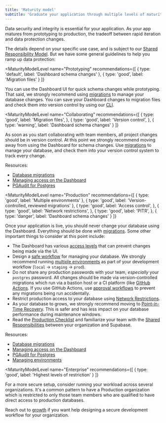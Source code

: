 ```yaml
---
title: 'Maturity model'
subtitle: 'Graduate your application through multiple levels of maturity with Supabase'
---
```


Data security and integrity is essential for your application. As your app matures from prototyping to production, the tradeoff between rapid iteration and data protection changes.

The details depend on your specific use case, and is subject to our [Shared Responsibility Model](/docs/guides/platform/shared-responsibility-model). But we have some general guidelines to help you ramp up data protection:

<MaturityModel className="mt-12">

<MaturityModelLevel
    name="Prototyping" 
    recommendations={[
        {
            type: 'default',
            label: 'Dashboard schema changes'
        },
        {
            type: 'good',
            label: 'Migration files'
        }
    ]}
>

You can use the Dashboard UI for quick schema changes while prototyping. That said, we strongly recommend using [migrations](/docs/guides/cli/local-development#database-migrations) to manage your database changes. You can save your Dashboard changes to migration files and check them into version control by using our [CLI](/docs/reference/cli/supabase-db-diff).

</MaturityModelLevel>

<MaturityModelLevel
    name="Collaborating"
    recommendations={[
        {
            type: 'good',
            label: 'Migration files',
        },
        {
            type: 'good',
            label: 'Version control',
        },
        {
            type: 'warning',
            label: 'Dashboard schema changes'
        }
    ]}
>

As soon as you start collaborating with team members, all project changes should be in version control. At this point we strongly recommend moving away from using the Dashboard for schema changes. Use [migrations](/docs/guides/cli/local-development#database-migrations) to manage your database, and check them into your version control system to track every change.

Resources:

- [Database migrations](/docs/guides/cli/local-development#database-migrations)
- [Managing access on the Dashboard](/docs/guides/platform/access-control)
- [PGAudit for Postgres](/docs/guides/database/extensions/pgaudit)

</MaturityModelLevel>

<MaturityModelLevel
    name="Production"
    recommendations={[
        {
            type: 'good',
            label: 'Multiple environments'
        },
        {
            type: 'good',
            label: 'Version-controlled, reviewed migrations'
        },
        {
            type: 'good',
            label: 'Access control',
        },
        {
            type: 'good',
            label: 'Network restrictions',
        },
        {
            type: 'good',
            label: 'PITR',
        },
        {
            type: 'danger',
            label: 'Dashboard schema changes'
        }
    ]}
>

Once your application is live, you should never change your database using the Dashboard. Everything should be done with [migrations](/docs/guides/cli/managing-environments#create-a-new-migration). Some other important things to consider at this point include:

- The Dashboard has various [access levels](/docs/guides/platform/access-control) that can prevent changes being made via the UI.
- Design a [safe workflow](/docs/guides/platform/shared-responsibility-model#you-decide-your-own-workflow) for managing your database. We strongly recommend running [multiple environments](/docs/guides/cli/managing-environments) as part of your development workflow (`local` -> `staging` -> `prod`).
- Do not share any production passwords with your team, _especially_ your `postgres` password. All changes should be made via version-controlled migrations which run via a bastion host or a CI platform (like [GitHub Actions](/docs/guides/cli/managing-environments#configure-github-actions). If you use GitHub Actions, use [approval workflows](https://docs.github.com/en/actions/managing-workflow-runs/reviewing-deployments) to prevent any migrations being run accidentally.
- Restrict production access to your database using [Network Restrictions](/docs/guides/platform/network-restrictions).
- As your database to grows, we strongly recommend moving to [Point-in-Time Recovery](/docs/guides/platform/backups#point-in-time-recovery). This is safer and has less impact on your database performance during maintenance windows.
- Read the [Production Checklist](/docs/guides/platform/going-into-prod) and familiarize your team with the [Shared Responsibilities](/docs/guides/platform/shared-responsibility-model) between your organization and Supabase.

Resources:

- [Database migrations](/docs/guides/getting-started/local-development#database-migrations)
- [Managing access on the Dashboard](/docs/guides/platform/access-control)
- [PGAudit for Postgres](/docs/guides/database/extensions/pgaudit)
- [Managing environments](/docs/guides/cli/managing-environments)

</MaturityModelLevel>

<MaturityModelLevel
    name="Enterprise"
    recommendations={[
        {
            type: 'good',
            label: 'Highest levels of restriction'
        }
    ]}
>

For a more secure setup, consider running your workload across several organizations. It's a common pattern to have a Production organization which is restricted to only those team members who are qualified to have direct access to production databases.

Reach out to [growth](https://forms.supabase.com/enterprise) if you want help designing a secure development workflow for your organization.

</MaturityModelLevel>

</MaturityModel>
